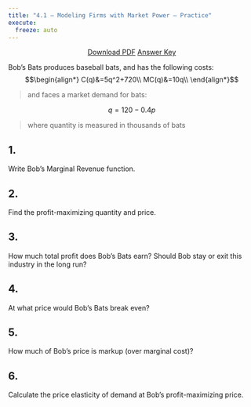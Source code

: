 ```yaml
---
title: "4.1 — Modeling Firms with Market Power — Practice"
execute:
  freeze: auto
---
```


<p style="text-align:center"><a target="_blank" href="/files/practice/4.1-practice-pdf.pdf"><span class="btn btn-primary btn-lg"><i class="fas fa-file-pdf"></i> Download PDF</a></span> <a target="_blank" href="/files/practice/4.1-practice-answers.html"><span class="btn btn-primary btn-lg"><i class="far fa-life-ring"></i> Answer Key</a></span></p>

Bob's Bats produces baseball bats, and has the following costs:
$$\begin{align*}
C(q)&=5q^2+720\\
MC(q)&=10q\\	
\end{align*}$$

> and faces a market demand for bats:

$$q = 120-0.4p$$

> where quantity is measured in thousands of bats

## 1. 
Write Bob's Marginal Revenue function.

## 2.
Find the profit-maximizing quantity and price.

## 3.
How much total profit does Bob's Bats earn? Should Bob stay or exit this industry in the long run?

## 4.
At what price would Bob's Bats break even?

## 5.
How much of Bob's price is markup (over marginal cost)?

## 6.
Calculate the price elasticity of demand at Bob's profit-maximizing price.